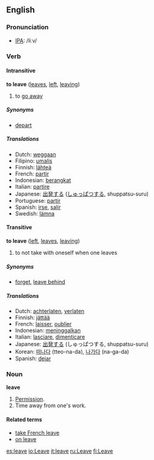 ==English==
=== Pronunciation ===
*[[w:IPA|IPA]]: /liːv/

=== Verb ===
====Intransitive====
'''to leave''' ([[leaves]], [[left]], [[leaving]])

# to [[go away]]

===== Synonyms =====
*[[depart]]

===== Translations =====
*Dutch: [[weggaan]]
*Filipino: [[umalís]]
*Finnish: [[lähteä]]
*French: [[partir]]
*Indonesian: [[berangkat]]
*Italian: [[partire]]
*Japanese: [[出発]]する ([[しゅっぱつ]]する, shuppatsu-suru)
*Portuguese: [[partir]]
*Spanish: [[irse]], [[salir]]
*Swedish: [[lämna]]

==== Transitive ====
'''to leave''' ([[left]], [[leaves]], [[leaving]])

# to not take with oneself when one leaves

=====Synonyms=====
*[[forget]], [[leave behind]]

=====Translations=====
*Dutch: [[achterlaten]], [[verlaten]]
*Finnish: [[jättää]]
*French: [[laisser]], [[oublier]]
*Indonesian: [[tinggal|meninggalkan]]
*Italian: [[lasciare]], [[dimenticare]]
*Japanese: [[出発]]する (しゅっぱつする, shuppatsu-suru)
*Korean: [[떠나다]] (tteo-na-da), [[나가다]] (na-ga-da)
*Spanish: [[dejar]]

===Noun===
'''leave'''

#[[Permission]].
#Time away from one's work.

====Related terms====
*[[take French leave]]
*[[on leave]]

[[es:leave]]
[[io:Leave]]
[[it:leave]]
[[ru:Leave]]
[[fi:Leave]]